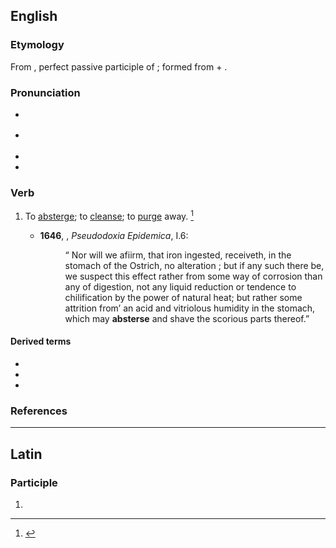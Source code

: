 ==English==

===Etymology===
From {{etyl|la|en}} {{m|la|abstersus}}, perfect passive participle of {{m|la|abstergeō||wipe off, wipe away}}; formed from {{m|la|abs-}} + {{m|la|tergeō||wipe}}.

===Pronunciation===
* {{a|RP}} {{IPA|en|/əbˈstɜː(ɹ)s/}}
* {{a|US}} {{IPA|en|/æbˈstɝs/|/əbˈstɝs/}}
* {{hyphenation|en|ab|sterse}}
* {{rhymes|en|ɜːs}}

===Verb===
{{en-verb|absters}}

# {{lb|en|transitive|now|rare}} To [[absterge]]; to [[cleanse]]; to [[purge]] away. {{defdate|First attested around 1350 to 1470.}}<ref name=SOED>{{R:SOED5|page=10}}</ref>
#* '''1646''', {{w|Thomas Browne}}, ''Pseudodoxia Epidemica'', I.6:
#*:“ Nor will we afiirm, that iron ingested, receiveth, in the stomach of the Ostrich, no alteration ; but if any such there be, we suspect this effect rather from some way of corrosion than any of digestion, not any liquid reduction or tendence to chilification by the power of natural heat; but rather some attrition from’ an acid and vitriolous humidity in the stomach, which may '''absterse''' and shave the scorious parts thereof.”

====Derived terms====
* {{l|en|abstersion}}
* {{l|en|abstersive}}
* {{l|en|abstersiveness}}

===References===
<references/>

----

==Latin==

===Participle===
{{la-part-form|absterse}}

# {{inflection of|la|abstersus||voc|m|s}}